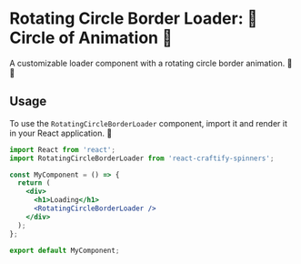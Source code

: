 
<Meta title="Spinners/RotatingCircleBorderLoader" component={RotatingCircleBorderLoader} />

# Rotating Circle Border Loader: 🔄 Circle of Animation 🔄

A customizable loader component with a rotating circle border animation. 🎉🌀

## Usage

To use the `RotatingCircleBorderLoader` component, import it and render it in your React application. 🚀

```jsx
import React from 'react';
import RotatingCircleBorderLoader from 'react-craftify-spinners';

const MyComponent = () => {
  return (
    <div>
      <h1>Loading</h1>
      <RotatingCircleBorderLoader />
    </div>
  );
};

export default MyComponent;
